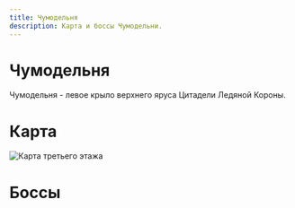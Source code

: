 ```yaml
---
title: Чумодельня
description: Карта и боссы Чумодельни.
---
```


# Чумодельня
Чумодельня - левое крыло верхнего яруса Цитадели Ледяной Короны.

# Карта
![Карта третьего этажа](/img/icc/map/Верхний_ярус_склеенный.png)

# Боссы

<DocCardList />
